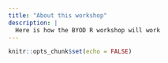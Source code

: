 ```yaml
---
title: "About this workshop"
description: |
  Here is how the BYOD R workshop will work
---
```


```r
knitr::opts_chunk$set(echo = FALSE)
```


